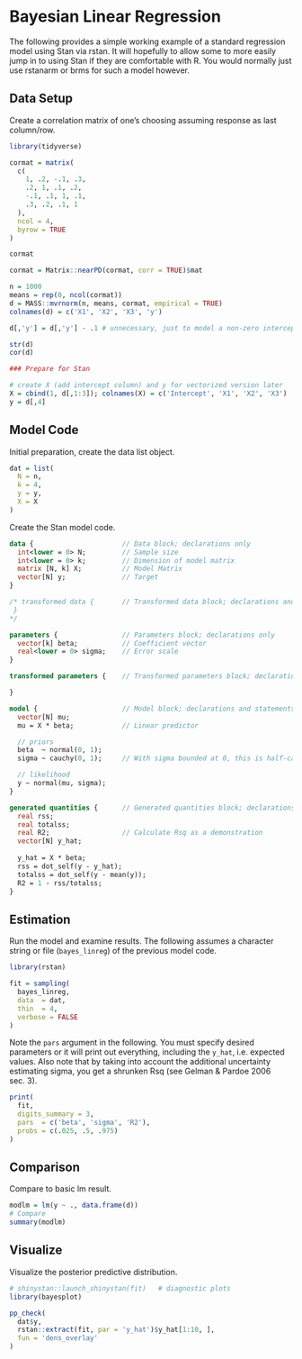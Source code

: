 # Bayesian Linear Regression


The following provides a simple working example of a standard regression model
using Stan via <span class="pack" style = "">rstan</span>. It will hopefully to
allow some to more easily jump in to using Stan if they are comfortable with R.
You would normally just use <span class="pack" style = "">rstanarm</span> or
<span class="pack" style = "">brms</span> for such a model however.



## Data Setup


Create a correlation matrix of one's choosing assuming response as last column/row.

```r
library(tidyverse)

cormat = matrix(
  c(
    1, .2, -.1, .3,
    .2, 1, .1, .2,
    -.1, .1, 1, .1,
    .3, .2, .1, 1
  ),
  ncol = 4, 
  byrow = TRUE
)

cormat

cormat = Matrix::nearPD(cormat, corr = TRUE)$mat

n = 1000
means = rep(0, ncol(cormat))
d = MASS::mvrnorm(n, means, cormat, empirical = TRUE)
colnames(d) = c('X1', 'X2', 'X3', 'y')

d[,'y'] = d[,'y'] - .1 # unnecessary, just to model a non-zero intercept

str(d)
cor(d)

### Prepare for Stan

# create X (add intercept column) and y for vectorized version later
X = cbind(1, d[,1:3]); colnames(X) = c('Intercept', 'X1', 'X2', 'X3')
y = d[,4]
```


## Model Code

Initial preparation, create the data list object.

```r
dat = list(
  N = n,
  k = 4,
  y = y,
  X = X
)
```

Create the Stan model code.

```stan
data {                      // Data block; declarations only
  int<lower = 0> N;         // Sample size                         
  int<lower = 0> k;         // Dimension of model matrix
  matrix [N, k] X;          // Model Matrix
  vector[N] y;              // Target
}

/* transformed data {       // Transformed data block; declarations and statements. None needed here.
 }
*/

parameters {                // Parameters block; declarations only
  vector[k] beta;           // Coefficient vector
  real<lower = 0> sigma;    // Error scale
}

transformed parameters {    // Transformed parameters block; declarations and statements.

}

model {                     // Model block; declarations and statements.
  vector[N] mu;
  mu = X * beta;            // Linear predictor

  // priors
  beta  ~ normal(0, 1);
  sigma ~ cauchy(0, 1);     // With sigma bounded at 0, this is half-cauchy 

  // likelihood
  y ~ normal(mu, sigma);
}

generated quantities {      // Generated quantities block; declarations and statements.
  real rss;                
  real totalss;
  real R2;                  // Calculate Rsq as a demonstration
  vector[N] y_hat;
  
  y_hat = X * beta;
  rss = dot_self(y - y_hat);
  totalss = dot_self(y - mean(y));
  R2 = 1 - rss/totalss;
}
```


## Estimation

Run the model and examine results.  The following assumes a character string or file (`bayes_linreg`) of the previous model code.

```r
library(rstan)

fit = sampling(
  bayes_linreg,
  data  = dat,
  thin  = 4,
  verbose = FALSE
)
```

Note the `pars` argument in the following.  You must specify desired parameters or it will print out everything, including the `y_hat`, i.e. expected values.  Also note that by taking into account the additional uncertainty estimating sigma, you get a shrunken Rsq (see Gelman & Pardoe 2006 sec. 3).

```r
print(
  fit,
  digits_summary = 3,
  pars  = c('beta', 'sigma', 'R2'),
  probs = c(.025, .5, .975)
)
```



##  Comparison

Compare to basic <span class="func" style = "">lm</span> result.

```r
modlm = lm(y ~ ., data.frame(d))
# Compare
summary(modlm)
```

## Visualize

Visualize the posterior predictive distribution.

```r
# shinystan::launch_shinystan(fit)   # diagnostic plots
library(bayesplot)

pp_check(
  dat$y, 
  rstan::extract(fit, par = 'y_hat')$y_hat[1:10, ], 
  fun = 'dens_overlay'
)
```

